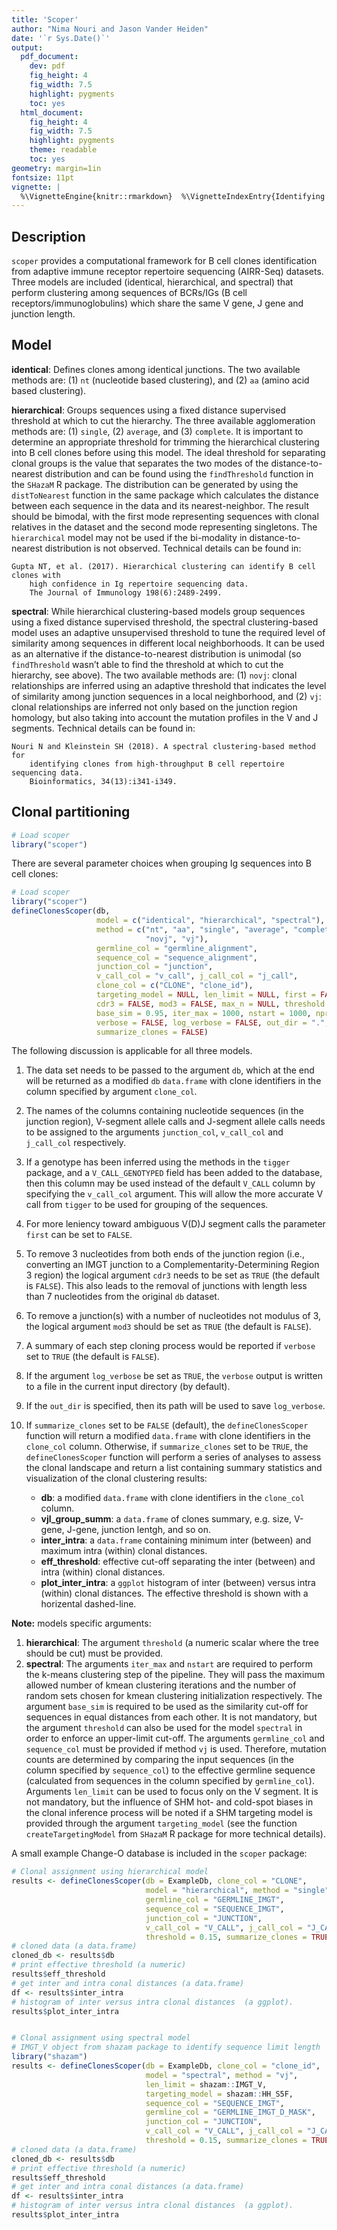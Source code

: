 ```yaml
---
title: 'Scoper'
author: "Nima Nouri and Jason Vander Heiden"
date: '`r Sys.Date()`'
output:
  pdf_document:
    dev: pdf
    fig_height: 4
    fig_width: 7.5
    highlight: pygments
    toc: yes
  html_document:
    fig_height: 4
    fig_width: 7.5
    highlight: pygments
    theme: readable
    toc: yes
geometry: margin=1in
fontsize: 11pt
vignette: |
  %\VignetteEngine{knitr::rmarkdown}  %\VignetteIndexEntry{Identifying clones from high-throughput B cell repertoire sequencing data}  %\usepackage[utf8]{inputenc}
---
```


## Description

`scoper` provides a computational framework for B cell clones identification
from adaptive immune receptor repertoire sequencing (AIRR-Seq) datasets. 
Three models are included (identical, hierarchical, and spectral) 
that perform clustering among sequences of BCRs/IGs (B cell receptors/immunoglobulins) 
which share the same V gene, J gene and junction length.

## Model

__identical__: Defines clones among identical junctions. The two available methods are: 
(1) `nt` (nucleotide based clustering), and (2) `aa` (amino acid based clustering).

__hierarchical__: Groups sequences using a fixed distance supervised threshold at which 
to cut the hierarchy. The three available agglomeration methods are: (1) `single`, (2) 
`average`, and (3) `complete`. It is important to determine an appropriate threshold 
for trimming the hierarchical clustering into B cell clones before using this model. 
The ideal threshold for separating clonal groups is the value that separates the two 
modes of the distance-to-nearest distribution and can be found using the `findThreshold` 
function in the `SHazaM` R package. The distribution can be generated by using the 
`distToNearest` function in the same package which calculates the distance between each 
sequence in the data and its nearest-neighbor. The result should be bimodal, with the 
first mode representing sequences with clonal relatives in the dataset and the second 
mode representing singletons. The `hierarchical` model may not be used if the bi-modality 
in distance-to-nearest distribution is not observed. Technical details can be found in:

    Gupta NT, et al. (2017). Hierarchical clustering can identify B cell clones with 
        high confidence in Ig repertoire sequencing data. 
        The Journal of Immunology 198(6):2489-2499.

__spectral__: While hierarchical clustering-based models group sequences using a 
fixed distance supervised threshold, the spectral clustering-based model uses 
an adaptive unsupervised threshold to tune the required level of similarity 
among sequences in different local neighborhoods. It can be used as an alternative 
if the distance-to-nearest distribution is unimodal (so `findThreshold` wasn't able 
to find the threshold at which to cut the hierarchy, see above). The two available methods are:
(1) `novj`: clonal relationships are inferred using an adaptive threshold that indicates 
the level of similarity among junction sequences in a local neighborhood, and
(2) `vj`: clonal relationships are inferred not only based on the junction region homology, 
but also taking into account the mutation profiles in the V and J segments. Technical details 
can be found in:

    Nouri N and Kleinstein SH (2018). A spectral clustering-based method for 
        identifying clones from high-throughput B cell repertoire sequencing data. 
        Bioinformatics, 34(13):i341-i349.

## Clonal partitioning
```r
# Load scoper
library("scoper")
```

There are several parameter choices when grouping Ig sequences into B cell clones:

```r
# Load scoper
library("scoper")
defineClonesScoper(db,
                   model = c("identical", "hierarchical", "spectral"),
                   method = c("nt", "aa", "single", "average", "complete", 
                              "novj", "vj"),
                   germline_col = "germline_alignment", 
                   sequence_col = "sequence_alignment",
                   junction_col = "junction", 
                   v_call_col = "v_call", j_call_col = "j_call",
                   clone_col = c("CLONE", "clone_id"),
                   targeting_model = NULL, len_limit = NULL, first = FALSE, 
                   cdr3 = FALSE, mod3 = FALSE, max_n = NULL, threshold = NULL,
                   base_sim = 0.95, iter_max = 1000, nstart = 1000, nproc = 1,
                   verbose = FALSE, log_verbose = FALSE, out_dir = ".",
                   summarize_clones = FALSE)
```

The following discussion is applicable for all three models. 

1. The data set needs to be passed to the argument `db`, which at the end will be 
returned as a modified `db` `data.frame` with clone identifiers in the column specified 
by argument `clone_col`. 
2. The names of the columns containing nucleotide sequences (in the junction region), 
V-segment allele calls and J-segment allele calls needs to be assigned to the arguments 
`junction_col`, `v_call_col` and `j_call_col` respectively. 
3. If a genotype has been inferred using the methods in the `tigger` package, and a 
`V_CALL_GENOTYPED` field has been added to the database, then this column may be used 
instead of the default `V_CALL` column by specifying the `v_call_col` argument. This will 
allow the more accurate V call from `tigger` to be used for grouping of the sequences.
4. For more leniency toward ambiguous V(D)J segment calls the parameter `first` can be set 
to `FALSE`. 
5. To remove $3$ nucleotides from both ends of the junction region (i.e., converting an 
IMGT junction to a Complementarity-Determining Region $3$ region) the logical argument 
`cdr3` needs to be set as `TRUE` (the default is `FALSE`). This also leads to the removal 
of junctions with length less than $7$ nucleotides from the original `db` dataset. 
6. To remove a junction(s) with a number of nucleotides not modulus of $3$, the logical 
argument `mod3` should be set as `TRUE` (the default is `FALSE`).
7. A summary of each step cloning process would be reported if `verbose` set to `TRUE` 
(the default is `FALSE`). 
8. If the argument `log_verbose` be set as `TRUE`, the `verbose` output is written to 
a file in the current input directory (by default).
9. If the `out_dir` is specified, then its path will be used to save `log_verbose`. 
10. If `summarize_clones` set to be `FALSE` (default), the `defineClonesScoper` function 
will return a modified `data.frame` with clone identifiers in the `clone_col` column. 
Otherwise, if `summarize_clones` set to be `TRUE`, the `defineClonesScoper` function 
will perform a series of analyses to assess the clonal landscape and return a list 
containing summary statistics and visualization of the clonal clustering results:

    * __db__: a modified `data.frame` with clone identifiers in the `clone_col` column.
    * __vjl_group_summ__: a `data.frame` of clones summary, e.g. size, V-gene, J-gene, junction lentgh, and so on.
    * __inter_intra__: a `data.frame` containing minimum inter (between) and maximum intra (within) clonal distances.
    * __eff_threshold__: effective cut-off separating the inter (between) and intra (within) clonal distances.
    * __plot_inter_intra__: a `ggplot` histogram of inter (between) versus intra (within) clonal distances. 
    The effective threshold is shown with a horizental dashed-line.

**Note:** models specific arguments:

1. __hierarchical__: The argument `threshold` (a numeric scalar where the tree should be cut) 
must be provided.
2. __spectral__: The arguments `iter_max` and `nstart` are required to perform the k-means 
clustering step of the pipeline. They will pass the maximum allowed number of kmean clustering 
iterations and the number of random sets chosen for kmean clustering initialization 
respectively. The argument `base_sim` is required to be used as the similarity cut-off for 
sequences in equal distances from each other. It is not mandatory, but the argument `threshold` 
can also be used for the model `spectral` in order to enforce an upper-limit cut-off. 
The arguments `germline_col` and `sequence_col` must be provided if method `vj` 
is used. Therefore, mutation counts are determined by comparing the input sequences 
(in the column specified by `sequence_col`) to the effective germline sequence 
(calculated from sequences in the column specified by `germline_col`). Arguments `len_limit`
can be used to focus only on the V segment. It is not mandatory, but the influence of SHM 
hot- and cold-spot biases in the clonal inference process will be noted if a SHM targeting 
model is provided through the argument `targeting_model` (see the function `createTargetingModel` 
from `SHazaM` R package for more technical details). 

A small example Change-O database is included in the `scoper` package:

```r
# Clonal assignment using hierarchical model
results <- defineClonesScoper(db = ExampleDb, clone_col = "CLONE",
                              model = "hierarchical", method = "single", 
                              germline_col = "GERMLINE_IMGT", 
                              sequence_col = "SEQUENCE_IMGT", 
                              junction_col = "JUNCTION", 
                              v_call_col = "V_CALL", j_call_col = "J_CALL",
                              threshold = 0.15, summarize_clones = TRUE)
# cloned data (a data.frame)
cloned_db <- results$db
# print effective threshold (a numeric)
results$eff_threshold
# get inter and intra conal distances (a data.frame)
df <- results$inter_intra
# histogram of inter versus intra clonal distances  (a ggplot).
results$plot_inter_intra


# Clonal assignment using spectral model
# IMGT_V object from shazam package to identify sequence limit length
library("shazam")
results <- defineClonesScoper(db = ExampleDb, clone_col = "clone_id",
                              model = "spectral", method = "vj", 
                              len_limit = shazam::IMGT_V,
                              targeting_model = shazam::HH_S5F,
                              sequence_col = "SEQUENCE_IMGT", 
                              germline_col = "GERMLINE_IMGT_D_MASK",
                              junction_col = "JUNCTION", 
                              v_call_col = "V_CALL", j_call_col = "J_CALL",
                              threshold = 0.15, summarize_clones = TRUE)
# cloned data (a data.frame)
cloned_db <- results$db
# print effective threshold (a numeric)
results$eff_threshold
# get inter and intra conal distances (a data.frame)
df <- results$inter_intra
# histogram of inter versus intra clonal distances  (a ggplot).
results$plot_inter_intra

```
